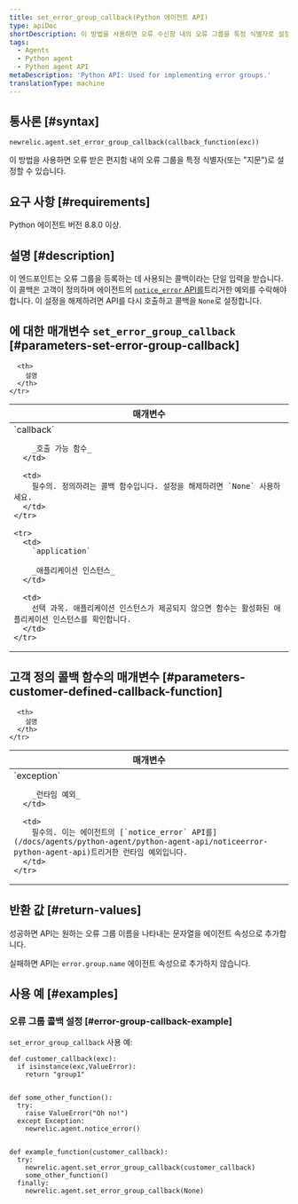 ```yaml
---
title: set_error_group_callback(Python 에이전트 API)
type: apiDoc
shortDescription: 이 방법을 사용하면 오류 수신함 내의 오류 그룹을 특정 식별자로 설정할 수 있습니다.
tags:
  - Agents
  - Python agent
  - Python agent API
metaDescription: 'Python API: Used for implementing error groups.'
translationType: machine
---
```


## 통사론 [#syntax]

```
newrelic.agent.set_error_group_callback(callback_function(exc))
```

이 방법을 사용하면 오류 받은 편지함 내의 오류 그룹을 특정 식별자(또는 "지문")로 설정할 수 있습니다.

## 요구 사항 [#requirements]

Python 에이전트 버전 8.8.0 이상.

## 설명 [#description]

이 엔드포인트는 오류 그룹을 등록하는 데 사용되는 콜백이라는 단일 입력을 받습니다. 이 콜백은 고객이 정의하며 에이전트의 [`notice_error` API를](/docs/agents/python-agent/python-agent-api/noticeerror-python-agent-api)트리거한 예외를 수락해야 합니다. 이 설정을 해제하려면 API를 다시 호출하고 콜백을 `None`로 설정합니다.

## 에 대한 매개변수 `set_error_group_callback` [#parameters-set-error-group-callback]

<table>
  <thead>
    <tr>
      <th width="25%">
        매개변수
      </th>

      <th>
        설명
      </th>
    </tr>
  </thead>

  <tbody>
    <tr>
      <td>
        `callback`

        _호출 가능 함수_
      </td>

      <td>
        필수의. 정의하려는 콜백 함수입니다. 설정을 해제하려면 `None` 사용하세요.
      </td>
    </tr>

    <tr>
      <td>
        `application`

        _애플리케이션 인스턴스_
      </td>

      <td>
        선택 과목. 애플리케이션 인스턴스가 제공되지 않으면 함수는 활성화된 애플리케이션 인스턴스를 확인합니다.
      </td>
    </tr>
  </tbody>
</table>

## 고객 정의 콜백 함수의 매개변수 [#parameters-customer-defined-callback-function]

<table>
  <thead>
    <tr>
      <th width="25%">
        매개변수
      </th>

      <th>
        설명
      </th>
    </tr>
  </thead>

  <tbody>
    <tr>
      <td>
        `exception`

        _런타임 예외_
      </td>

      <td>
        필수의. 이는 에이전트의 [`notice_error` API를](/docs/agents/python-agent/python-agent-api/noticeerror-python-agent-api)트리거한 런타임 예외입니다.
      </td>
    </tr>
  </tbody>
</table>

## 반환 값 [#return-values]

성공하면 API는 원하는 오류 그룹 이름을 나타내는 문자열을 에이전트 속성으로 추가합니다.

실패하면 API는 `error.group.name` 에이전트 속성으로 추가하지 않습니다.

## 사용 예 [#examples]

### 오류 그룹 콜백 설정 [#error-group-callback-example]

`set_error_group_callback` 사용 예:

```
def customer_callback(exc):
  if isinstance(exc,ValueError):
    return "group1"


def some_other_function():
  try:
    raise ValueError("Oh no!")
  except Exception:
    newrelic.agent.notice_error()


def example_function(customer_callback):
  try:
    newrelic.agent.set_error_group_callback(customer_callback)
    some_other_function()
  finally:
    newrelic.agent.set_error_group_callback(None)

```